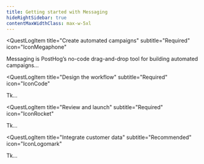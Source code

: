 ```yaml
---
title: Getting started with Messaging
hideRightSidebar: true
contentMaxWidthClass: max-w-5xl
---
```




<QuestLog firstSpeechBubble="Let's get started!" lastSpeechBubble="Time to integrate error tracking!">

<QuestLogItem 
    title="Create automated campaigns"
    subtitle="Required"
    icon="IconMegaphone"
>

Messaging is PostHog’s no-code drag-and-drop tool for building automated campaigns...

</QuestLogItem>

<QuestLogItem 
  title="Design the workflow"
  subtitle="Required"
  icon="IconCode"
>

Tk...

</QuestLogItem>

<QuestLogItem 
  title="Review and launch"
  subtitle="Required"
  icon="IconRocket"
>

Tk...

</QuestLogItem>

<QuestLogItem 
  title="Integrate customer data"
  subtitle="Recommended"
  icon="IconLogomark"
>

Tk...

</QuestLogItem>

</QuestLog>
